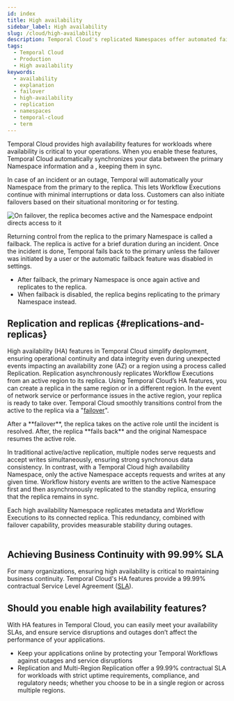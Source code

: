 ```yaml
---
id: index
title: High availability
sidebar_label: High availability
slug: /cloud/high-availability
description: Temporal Cloud's replicated Namespaces offer automated failover, synchronized data, and replication for workloads requiring disaster-tolerant deployment and 99.99% uptime. Use Global Namespace for self-hosted.
tags:
  - Temporal Cloud
  - Production
  - High availability
keywords:
  - availability
  - explanation
  - failover
  - high-availability
  - replication
  - namespaces
  - temporal-cloud
  - term
---
```



Temporal Cloud provides high availability features for workloads where availability is critical to your operations.
When you enable these features, Temporal Cloud automatically synchronizes your data between the  primary Namespace information and a <ExpandableDefinition term="replica" definition = "A replica is a synchronized copy of a Namespace. It ensures redundancy, fault tolerance, and minimal downtime during an incident or outage. A replica can take over operations if the primary Namespace becomes unavailable. It's synchronized up to the point of replication lag, where no further data is available." />, keeping them in sync.

In case of an incident or an outage, Temporal will automatically <ExpandableDefinition term="failover" definition = "A failover shifts Workflow Execution processing from a primary  Namespace to a replica during outages or other incidents. Temporal Cloud uses replication to duplicate data and prevent data loss during failover." /> your Namespace from the primary to the replica.
This lets Workflow Executions continue with minimal interruptions or data loss.
Customers can also initiate failovers based on their situational monitoring or for testing.

![On failover, the replica becomes active and the Namespace endpoint directs access to  it](/img/cloud/high-availability/failover.png)

Returning control from the replica to the primary Namespace is called a failback.
The replica is active for a brief duration during an incident.
Once the incident is done, Temporal fails back to the primary unless the failover was initiated by a user or the automatic failback feature was disabled in settings.

- After failback, the primary Namespace is once again active and replicates to the replica.
- When failback is disabled, the replica begins replicating to the primary Namespace instead.

## Replication and replicas {#replications-and-replicas}

High availability (HA) features in Temporal Cloud simplify deployment, ensuring operational continuity and data integrity even during unexpected events impacting an availability zone (AZ) or a region using a process called Replication.
Replication asynchronously replicates Workflow Executions from an active region to its replica.
Using Temporal Cloud’s HA features, you can create a replica in the same region or in a different region.
In the event of network service or performance issues in the active region, your replica is ready to take over.
Temporal Cloud smoothly transitions control from the active to the replica via a "[failover](/glossary#failover)".

<DiscoverableDisclosure label="Explore more" prompt="">
After a **failover**, the replica takes on the active role until the incident is resolved.
After, the replica **fails back** and the original Namespace resumes the active role.

In traditional active/active replication, multiple nodes serve requests and accept writes simultaneously, ensuring strong synchronous data consistency.
In contrast, with a Temporal Cloud high availability Namespace, only the active Namespace accepts requests and writes at any given time.
Workflow history events are written to the active Namespace first and then asynchronously replicated to the standby replica, ensuring that the replica remains in sync.

Each high availability Namespace replicates metadata and Workflow Executions to its connected replica.
This redundancy, combined with failover capability, provides measurable stability during outages.
<br /><br />
</DiscoverableDisclosure>


## Achieving Business Continuity with 99.99% SLA

For many organizations, ensuring high availability is critical to maintaining business continuity.
Temporal Cloud's HA features provide a 99.99% contractual Service Level Agreement ([SLA](/cloud/sla)).

## Should you enable high availability features?

With HA features in Temporal Cloud, you can easily meet your availability SLAs, and ensure service disruptions and outages don’t affect the performance of your applications.

- Keep your applications online by protecting your Temporal Workflows against outages and service disruptions
- Replication and Multi-Region Replication offer a 99.99% contractual SLA for workloads with strict uptime requirements, compliance, and regulatory needs; whether you choose to be in a single region or across multiple regions.
